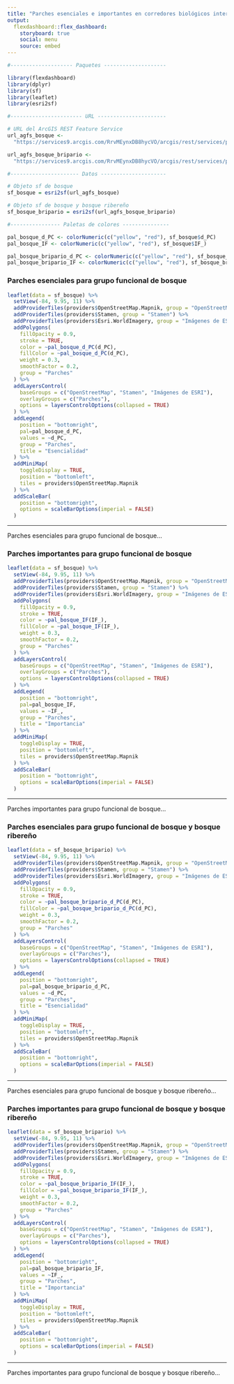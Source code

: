 ```yaml
---
title: "Parches esenciales e importantes en corredores biológicos interurbanos Río Torres y María Aguilar"
output: 
  flexdashboard::flex_dashboard:
    storyboard: true
    social: menu
    source: embed
---
```


```r
#-------------------- Paquetes --------------------

library(flexdashboard)
library(dplyr)
library(sf)
library(leaflet)
library(esri2sf)

#----------------------- URL ----------------------

# URL del ArcGIS REST Feature Service
url_agfs_bosque <-
  "https://services9.arcgis.com/RrvMEynxDB8hycVO/arcgis/rest/services/parches_esenciales_importantes_bosque_corredores/FeatureServer/0"

url_agfs_bosque_bripario <-
  "https://services9.arcgis.com/RrvMEynxDB8hycVO/arcgis/rest/services/parches_esenciales_importantes_bosque_bripario_corredores/FeatureServer/0"

#---------------------- Datos ---------------------

# Objeto sf de bosque
sf_bosque = esri2sf(url_agfs_bosque)

# Objeto sf de bosque y bosque ribereño
sf_bosque_bripario = esri2sf(url_agfs_bosque_bripario)

#---------------- Paletas de colores ---------------

pal_bosque_d_PC <- colorNumeric(c("yellow", "red"), sf_bosque$d_PC)
pal_bosque_IF <- colorNumeric(c("yellow", "red"), sf_bosque$IF_)

pal_bosque_bripario_d_PC <- colorNumeric(c("yellow", "red"), sf_bosque_bripario$d_PC)
pal_bosque_bripario_IF <- colorNumeric(c("yellow", "red"), sf_bosque_bripario$IF_)
```

### Parches esenciales para grupo funcional de bosque

```r
leaflet(data = sf_bosque) %>%
  setView(-84, 9.95, 11) %>%
  addProviderTiles(providers$OpenStreetMap.Mapnik, group = "OpenStreetMap") %>%
  addProviderTiles(providers$Stamen, group = "Stamen") %>%
  addProviderTiles(providers$Esri.WorldImagery, group = "Imágenes de ESRI") %>%
  addPolygons(
    fillOpacity = 0.9,
    stroke = TRUE,
    color = ~pal_bosque_d_PC(d_PC),
    fillColor = ~pal_bosque_d_PC(d_PC),
    weight = 0.3,
    smoothFactor = 0.2,
    group = "Parches"
  ) %>%
  addLayersControl(
    baseGroups = c("OpenStreetMap", "Stamen", "Imágenes de ESRI"),
    overlayGroups = c("Parches"),
    options = layersControlOptions(collapsed = TRUE)    
  ) %>%  
  addLegend(
    position = "bottomright",
    pal=pal_bosque_d_PC,
    values = ~d_PC, 
    group = "Parches",
    title = "Esencialidad"
  ) %>%  
  addMiniMap(
    toggleDisplay = TRUE,
    position = "bottomleft",
    tiles = providers$OpenStreetMap.Mapnik
  ) %>%
  addScaleBar(
    position = "bottomright",
    options = scaleBarOptions(imperial = FALSE)
  )
```

***
Parches esenciales para grupo funcional de bosque...

### Parches importantes para grupo funcional de bosque

```r
leaflet(data = sf_bosque) %>%
  setView(-84, 9.95, 11) %>%
  addProviderTiles(providers$OpenStreetMap.Mapnik, group = "OpenStreetMap") %>%
  addProviderTiles(providers$Stamen, group = "Stamen") %>%
  addProviderTiles(providers$Esri.WorldImagery, group = "Imágenes de ESRI") %>%
  addPolygons(
    fillOpacity = 0.9,
    stroke = TRUE,
    color = ~pal_bosque_IF(IF_),
    fillColor = ~pal_bosque_IF(IF_),
    weight = 0.3,
    smoothFactor = 0.2,
    group = "Parches"
  ) %>%
  addLayersControl(
    baseGroups = c("OpenStreetMap", "Stamen", "Imágenes de ESRI"),
    overlayGroups = c("Parches"),
    options = layersControlOptions(collapsed = TRUE)    
  ) %>%  
  addLegend(
    position = "bottomright",
    pal=pal_bosque_IF,
    values = ~IF_, 
    group = "Parches",
    title = "Importancia"
  ) %>%  
  addMiniMap(
    toggleDisplay = TRUE,
    position = "bottomleft",
    tiles = providers$OpenStreetMap.Mapnik
  ) %>%
  addScaleBar(
    position = "bottomright",
    options = scaleBarOptions(imperial = FALSE)
  )
```

***
Parches importantes para grupo funcional de bosque...

### Parches esenciales para grupo funcional de bosque y bosque ribereño

```r
leaflet(data = sf_bosque_bripario) %>%
  setView(-84, 9.95, 11) %>%
  addProviderTiles(providers$OpenStreetMap.Mapnik, group = "OpenStreetMap") %>%
  addProviderTiles(providers$Stamen, group = "Stamen") %>%
  addProviderTiles(providers$Esri.WorldImagery, group = "Imágenes de ESRI") %>%
  addPolygons(
    fillOpacity = 0.9,
    stroke = TRUE,
    color = ~pal_bosque_bripario_d_PC(d_PC),
    fillColor = ~pal_bosque_bripario_d_PC(d_PC),
    weight = 0.3,
    smoothFactor = 0.2,
    group = "Parches"
  ) %>%
  addLayersControl(
    baseGroups = c("OpenStreetMap", "Stamen", "Imágenes de ESRI"),
    overlayGroups = c("Parches"),
    options = layersControlOptions(collapsed = TRUE)    
  ) %>%  
  addLegend(
    position = "bottomright",
    pal=pal_bosque_bripario_d_PC,
    values = ~d_PC, 
    group = "Parches",
    title = "Esencialidad"
  ) %>%  
  addMiniMap(
    toggleDisplay = TRUE,
    position = "bottomleft",
    tiles = providers$OpenStreetMap.Mapnik
  ) %>%
  addScaleBar(
    position = "bottomright",
    options = scaleBarOptions(imperial = FALSE)
  )
```

***
Parches esenciales para grupo funcional de bosque y bosque ribereño...

### Parches importantes para grupo funcional de bosque y bosque ribereño

```r
leaflet(data = sf_bosque_bripario) %>%
  setView(-84, 9.95, 11) %>%
  addProviderTiles(providers$OpenStreetMap.Mapnik, group = "OpenStreetMap") %>%
  addProviderTiles(providers$Stamen, group = "Stamen") %>%
  addProviderTiles(providers$Esri.WorldImagery, group = "Imágenes de ESRI") %>%
  addPolygons(
    fillOpacity = 0.9,
    stroke = TRUE,
    color = ~pal_bosque_bripario_IF(IF_),
    fillColor = ~pal_bosque_bripario_IF(IF_),
    weight = 0.3,
    smoothFactor = 0.2,
    group = "Parches"
  ) %>%
  addLayersControl(
    baseGroups = c("OpenStreetMap", "Stamen", "Imágenes de ESRI"),
    overlayGroups = c("Parches"),
    options = layersControlOptions(collapsed = TRUE)    
  ) %>%  
  addLegend(
    position = "bottomright",
    pal=pal_bosque_bripario_IF,
    values = ~IF_, 
    group = "Parches",
    title = "Importancia"
  ) %>%  
  addMiniMap(
    toggleDisplay = TRUE,
    position = "bottomleft",
    tiles = providers$OpenStreetMap.Mapnik
  ) %>%
  addScaleBar(
    position = "bottomright",
    options = scaleBarOptions(imperial = FALSE)
  )
```

***
Parches importantes para grupo funcional de bosque y bosque ribereño...